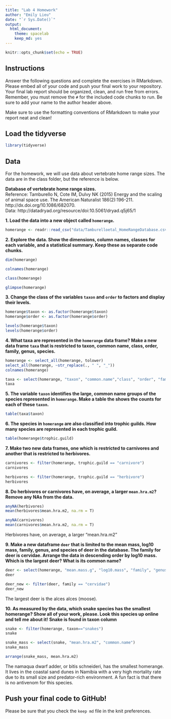 ```yaml
---
title: "Lab 4 Homework"
author: "Emily Lieu"
date: "`r Sys.Date()`"
output:
  html_document:
    theme: spacelab
    keep_md: yes 
---
```


```r
knitr::opts_chunk$set(echo = TRUE)
```

## Instructions
Answer the following questions and complete the exercises in RMarkdown. Please embed all of your code and push your final work to your repository. Your final lab report should be organized, clean, and run free from errors. Remember, you must remove the `#` for the included code chunks to run. Be sure to add your name to the author header above.  

Make sure to use the formatting conventions of RMarkdown to make your report neat and clean!  

## Load the tidyverse
```r
library(tidyverse)
```

## Data
For the homework, we will use data about vertebrate home range sizes. The data are in the class folder, but the reference is below.  

**Database of vertebrate home range sizes.**  
Reference: Tamburello N, Cote IM, Dulvy NK (2015) Energy and the scaling of animal space use. The American Naturalist 186(2):196-211. http://dx.doi.org/10.1086/682070.  
Data: http://datadryad.org/resource/doi:10.5061/dryad.q5j65/1  

**1. Load the data into a new object called `homerange`.**
```r
homerange <- readr::read_csv("data/Tamburelloetal_HomeRangeDatabase.csv")
```


**2. Explore the data. Show the dimensions, column names, classes for each variable, and a statistical summary. Keep these as separate code chunks.** 
```r
dim(homerange)
```
```r
colnames(homerange)
```
```r
class(homerange)
```
```r
glimpse(homerange)
```


**3. Change the class of the variables `taxon` and `order` to factors and display their levels.**
```r
homerange$taxon <- as.factor(homerange$taxon)
homerange$order <- as.factor(homerange$order)
```

```r
levels(homerange$taxon)
levels(homerange$order)
```

**4. What taxa are represented in the `homerange` data frame? Make a new data frame `taxa` that is restricted to taxon, common name, class, order, family, genus, species.**
```r
homerange <- select_all(homerange, tolower)
select_all(homerange, ~str_replace(., " ", "_"))
colnames(homerange)
```

```r
taxa <- select(homerange, "taxon", "common.name","class", "order", "family", "genus", "species")
taxa
```


**5. The variable `taxon` identifies the large, common name groups of the species represented in `homerange`. Make a table the shows the counts for each of these `taxon`.**  
```r
table(taxa$taxon)
```


**6. The species in `homerange` are also classified into trophic guilds. How many species are represented in each trophic guild.** 
```r
table(homerange$trophic.guild)
```


**7. Make two new data frames, one which is restricted to carnivores and another that is restricted to herbivores.**  
```r
carnivores <- filter(homerange, trophic.guild == "carnivore")
carnivores
```
```r
herbivores <- filter(homerange, trophic.guild == "herbivore")
herbivores
```


**8. Do herbivores or carnivores have, on average, a larger `mean.hra.m2`? Remove any NAs from the data.**  
```r
anyNA(herbivores)
mean(herbivores$mean.hra.m2, na.rm = T)
```
```r
anyNA(carnivores)
mean(carnivores$mean.hra.m2, na.rm = T)
```
Herbivores have, on average, a larger "mean.hra.m2"

**9. Make a new dataframe `deer` that is limited to the mean mass, log10 mass, family, genus, and species of deer in the database. The family for deer is cervidae. Arrange the data in descending order by log10 mass. Which is the largest deer? What is its common name?**  
```r
deer <- select(homerange, "mean.mass.g", "log10.mass", "family", "genus", "species" )
deer
```
```r
deer_new <- filter(deer, family == "cervidae")
deer_new
```
The largest deer is the alces alces (moose). 

**10. As measured by the data, which snake species has the smallest homerange? Show all of your work, please. Look this species up online and tell me about it!** **Snake is found in taxon column** 
```r
snake <- filter(homerange, taxon=="snakes")
snake
```

```r
snake_mass <- select(snake, "mean.hra.m2", "common.name")
snake_mass
```
```r
arrange(snake_mass, mean.hra.m2)
```
The namaqua dwarf adder, or bitis schneideri, has the smallest homerange. It lives in the coastal sand dunes in Namibia with a very high mortality rate due to its small size and predator-rich environment. A fun fact is that there is no antivenom for this species. 

## Push your final code to GitHub!
Please be sure that you check the `keep md` file in the knit preferences.   